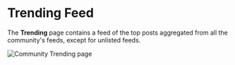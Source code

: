 # Trending Feed

The **Trending** page contains a feed of the top posts aggregated from all the community's feeds, except for unlisted feeds.

![Community Trending page](/tightknit-site/home.png)

